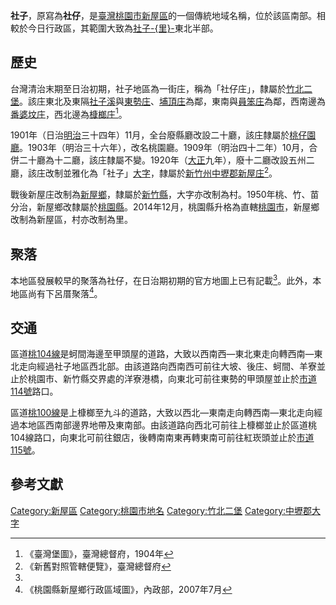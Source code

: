 {{noteTA　
|1 = zh-cn:庄; zh-hk:庄; zh-tw:庄;
|2 = zh-cn:坟; zh-hk:坟; zh-tw:坟;
}}
'''社子'''，原寫為'''社仔'''，是[[臺灣|臺灣]][[桃園市|桃園市]][[新屋區|新屋區]]的一個傳統地域名稱，位於該區南部。相較於今日行政區，其範圍大致為[[社子里_(新屋區)|社子-{里}-]]東北半部。

==歷史==
台灣清治末期至日治初期，社子地區為一街庄，稱為「社仔庄」，隸屬於[[竹北二堡|竹北二堡]]。該庄東北及東隔[[社子溪|社子溪]]與[[東勢_(桃園市新屋區)|東勢庄]]、[[埔頂_(桃園市新屋區)|埔頂庄]]為鄰，東南與[[員笨庄|員笨庄]]為鄰，西南邊為[[番婆坟庄|番婆坟庄]]，西北邊為[[槺榔_(桃園市)|槺榔庄]]<ref name="臺灣堡圖">《臺灣堡圖》，臺灣總督府，1904年</ref>。

1901年（日治[[明治|明治]]三十四年）11月，全台廢縣廳改設二十廳，該庄隸屬於[[桃仔園廳|桃仔園廳]]。1903年（明治三十六年），改名桃園廳。1909年（明治四十二年）10月，合併二十廳為十二廳，該庄隸屬不變。1920年（[[大正|大正]]九年），廢十二廳改設五州二廳，該庄改制並雅化為「社子」[[大字|大字]]，隸屬於[[新竹州|新竹州]][[中壢郡|中壢郡]][[新屋庄|新屋庄]]<ref>《新舊對照管轄便覽》，臺灣總督府</ref>。

戰後新屋庄改制為[[新屋鄉|新屋鄉]]，隸屬於[[新竹縣|新竹縣]]，大字亦改制為村。1950年桃、竹、苗分治，新屋鄉改隸屬於[[桃園縣|桃園縣]]。2014年12月，桃園縣升格為直轄[[桃園市|桃園市]]，新屋鄉改制為新屋區，村亦改制為里。

==聚落==
本地區發展較早的聚落為社仔，在日治期初期的官方地圖上已有記載<ref name="臺灣堡圖"/>。此外，本地區尚有下呂厝聚落<ref>《桃園縣新屋鄉行政區域圖》，內政部，2007年7月</ref>。

==交通==
區道[[桃104線|桃104線]]是蚵間海邊至甲頭屋的道路，大致以西南西—東北東走向轉西南—東北走向經過社子地區西北部。由該道路向西南西可前往大坡、後庄、蚵間、羊寮並止於桃園市、新竹縣交界處的洋寮港橋，向東北可前往東勢的甲頭屋並止於[[市道114號|市道114號]]路口。

區道[[桃100線|桃100線]]是上槺榔至九斗的道路，大致以西北—東南走向轉西南—東北走向經過本地區西南部邊界地帶及東南部。由該道路向西北可前往上槺榔並止於區道桃104線路口，向東北可前往銀店，後轉南南東再轉東南可前往紅崁頭並止於[[市道115號|市道115號]]。

==參考文獻==
{{reflist}}

{{中壢郡}}

[[Category:新屋區|Category:新屋區]]
[[Category:桃園市地名|Category:桃園市地名]]
[[Category:竹北二堡|Category:竹北二堡]]
[[Category:中壢郡大字|Category:中壢郡大字]]